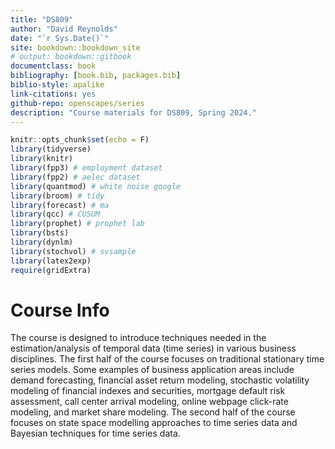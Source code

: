 ```yaml
--- 
title: "DS809"
author: "David Reynolds"
date: "`r Sys.Date()`"
site: bookdown::bookdown_site
# output: bookdown::gitbook
documentclass: book
bibliography: [book.bib, packages.bib]
biblio-style: apalike
link-citations: yes
github-repo: openscapes/series
description: "Course materials for DS809, Spring 2024."
---
```


```r
knitr::opts_chunk$set(echo = F)
library(tidyverse)
library(knitr)
library(fpp3) # employment dataset
library(fpp2) # aelec dataset
library(quantmod) # white noise google
library(broom) # tidy
library(forecast) # ma
library(qcc) # CUSUM
library(prophet) # prophet lab
library(bsts)
library(dynlm)
library(stochvol) # svsample
library(latex2exp)
require(gridExtra)

```

# Course Info

The course is designed to introduce techniques needed in the estimation/analysis of temporal data (time series) in various business disciplines. The first half of the course focuses on traditional stationary time series models. Some examples of business application areas include demand forecasting, financial asset return modeling, stochastic volatility modeling of financial indexes and securities, mortgage default risk assessment, call center arrival modeling, online webpage click-rate modeling, and market share modeling. The second half of the course focuses on state space modelling approaches to time series data and Bayesian techniques for time series data. 


